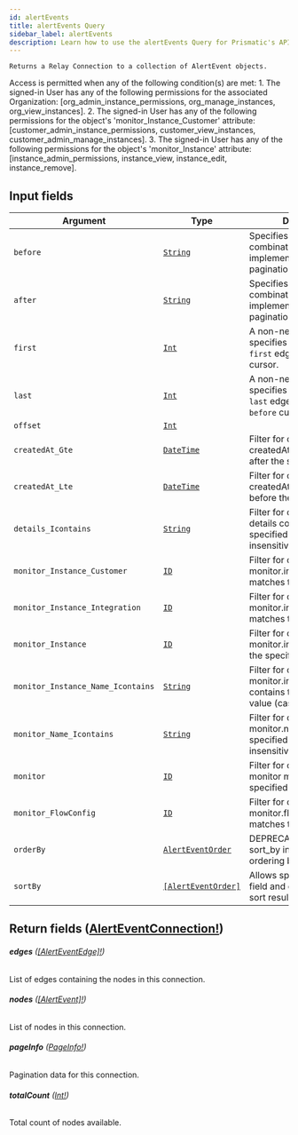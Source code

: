 ```yaml
---
id: alertEvents
title: alertEvents Query
sidebar_label: alertEvents
description: Learn how to use the alertEvents Query for Prismatic's API.
---
```


    Returns a Relay Connection to a collection of AlertEvent objects.

Access is permitted when any of the following condition(s) are met: 1. The signed-in User has any of the following permissions for the associated Organization: [org_admin_instance_permissions, org_manage_instances, org_view_instances]. 2. The signed-in User has any of the following permissions for the object's 'monitor_Instance_Customer' attribute: [customer_admin_instance_permissions, customer_view_instances, customer_admin_manage_instances]. 3. The signed-in User has any of the following permissions for the object's 'monitor_Instance' attribute: [instance_admin_permissions, instance_view, instance_edit, instance_remove].

## Input fields

| Argument                          | Type                                                               | Description                                                                                      |
| --------------------------------- | ------------------------------------------------------------------ | ------------------------------------------------------------------------------------------------ |
| `before`                          | [`String`](api/schema/scalar/String.mdx)                           | Specifies a cursor for use in combination with `last` to implement backward pagination.          |
| `after`                           | [`String`](api/schema/scalar/String.mdx)                           | Specifies a cursor for use in combination with `first` to implement forward pagination.          |
| `first`                           | [`Int`](api/schema/scalar/Int.mdx)                                 | A non-negative integer that specifies to return at most `first` edges after the `after` cursor.  |
| `last`                            | [`Int`](api/schema/scalar/Int.mdx)                                 | A non-negative integer that specifies to return at most `last` edges before the `before` cursor. |
| `offset`                          | [`Int`](api/schema/scalar/Int.mdx)                                 |                                                                                                  |
| `createdAt_Gte`                   | [`DateTime`](api/schema/scalar/DateTime.mdx)                       | Filter for objects where createdAt occurs on or after the specified value.                       |
| `createdAt_Lte`                   | [`DateTime`](api/schema/scalar/DateTime.mdx)                       | Filter for objects where createdAt occurs on or before the specified value.                      |
| `details_Icontains`               | [`String`](api/schema/scalar/String.mdx)                           | Filter for objects where details contains the specified value (case insensitive).                |
| `monitor_Instance_Customer`       | [`ID`](api/schema/scalar/ID.mdx)                                   | Filter for objects where monitor.instance.customer matches the specified ID.                     |
| `monitor_Instance_Integration`    | [`ID`](api/schema/scalar/ID.mdx)                                   | Filter for objects where monitor.instance.integration matches the specified ID.                  |
| `monitor_Instance`                | [`ID`](api/schema/scalar/ID.mdx)                                   | Filter for objects where monitor.instance matches the specified ID.                              |
| `monitor_Instance_Name_Icontains` | [`String`](api/schema/scalar/String.mdx)                           | Filter for objects where monitor.instance.name contains the specified value (case insensitive).  |
| `monitor_Name_Icontains`          | [`String`](api/schema/scalar/String.mdx)                           | Filter for objects where monitor.name contains the specified value (case insensitive).           |
| `monitor`                         | [`ID`](api/schema/scalar/ID.mdx)                                   | Filter for objects where monitor matches the specified ID.                                       |
| `monitor_FlowConfig`              | [`ID`](api/schema/scalar/ID.mdx)                                   | Filter for objects where monitor.flowConfig matches the specified ID.                            |
| `orderBy`                         | [`AlertEventOrder`](api/schema/input_object/AlertEventOrder.mdx)   | DEPRECATED. Prefer using sort_by instead as it allows ordering by many fields.                   |
| `sortBy`                          | [`[AlertEventOrder]`](api/schema/input_object/AlertEventOrder.mdx) | Allows specifying many field and direction pairs to sort results by.                             |

## Return fields ([AlertEventConnection!](api/schema/object/AlertEventConnection.mdx))

###### <b>edges</b> ([[AlertEventEdge]!](api/schema/object/AlertEventEdge.mdx))

List of edges containing the nodes in this connection.

###### <b>nodes</b> ([[AlertEvent]!](api/schema/object/AlertEvent.mdx))

List of nodes in this connection.

###### <b>pageInfo</b> ([PageInfo!](api/schema/object/PageInfo.mdx))

Pagination data for this connection.

###### <b>totalCount</b> ([Int!](api/schema/scalar/Int.mdx))

Total count of nodes available.
